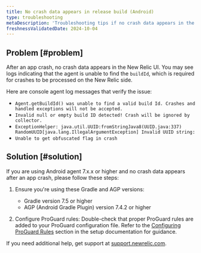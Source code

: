 ```yaml
---
title: No crash data appears in release build (Android)
type: troubleshooting
metaDescription: 'Troubleshooting tips if no crash data appears in the mobile monitoring UI after you install, configure, and generate traffic for your Android app.'
freshnessValidatedDate: 2024-10-04
---
```


## Problem [#problem]
After an app crash, no crash data appears in the New Relic UI. You may see logs indicating that the agent is unable to find the `buildId`, which is required for crashes to be processed on the New Relic side.

Here are console agent log messages that verify the issue:

* `Agent.getBuildId() was unable to find a valid build Id. Crashes and handled exceptions will not be accepted.`
* `Invalid null or empty build ID detected! Crash will be ignored by collector.`
* `ExceptionHelper: java.util.UUID:fromStringJava8(UUID.java:337) RandomUUID[java.lang.IllegalArgumentException] Invalid UUID string:`
* `Unable to get obfuscated flag in crash`

## Solution [#solution]
If you are using Android agent 7.x.x or higher and no crash data appears after an app crash, please follow these steps:

1. Ensure you're using these Gradle and AGP versions:

    * Gradle version 7.5 or higher
    * AGP (Android Gradle Plugin) version  7.4.2 or higher

2. Configure ProGuard rules: Double-check that proper ProGuard rules are added to your ProGuard configuration file. Refer to the [Configuring ProGuard Rules](/docs/mobile-monitoring/new-relic-mobile-android/install-configure/configure-proguard-or-dexguard-android-apps/) section in the setup documentation for guidance.

If you need additional help, get support at [support.newrelic.com](https://.newrelic.com).
